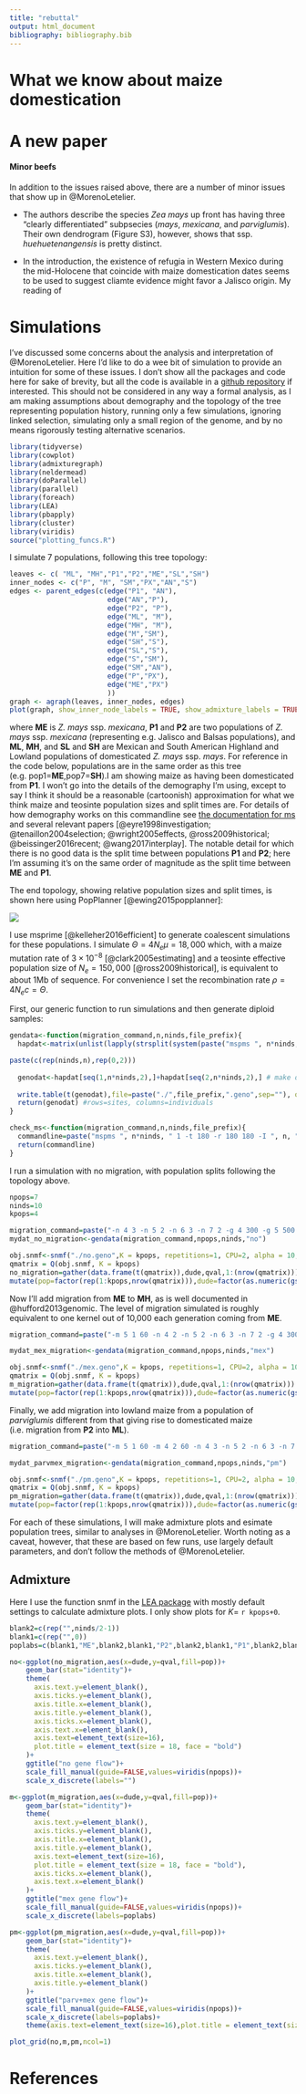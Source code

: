 ```yaml
---
title: "rebuttal"
output: html_document
bibliography: bibliography.bib
---
```

# What we know about maize domestication

# A new paper

#### Minor beefs

In addition to the issues raised above, there are a number of minor issues that show up in @MorenoLetelier.

* The authors describe the species *Zea mays* up front has having three "clearly differentiated" subpsecies (*mays*, *mexicana*, and *parviglumis*).  Their own dendrogram (Figure S3), however, shows that ssp. *huehuetenangensis* is pretty distinct.

* In the introduction, the existence of refugia in Western Mexico during the mid-Holocene that coincide with maize domestication dates seems to be used to suggest cliamte evidence might favor a Jalisco origin.  My reading of  

# Simulations

I've discussed some concerns about the analysis and interpretation of @MorenoLetelier. Here I'd like to do a wee bit of simulation to provide an intuition for some of these issues.  I don't show all the packages and code here for sake of brevity, but all the code is available in a [github repository](https://github.com/rossibarra/silhouette_scores.git) if interested.  This should not be considered in any way a formal analysis, as I am making assumptions about demography and the topology of the tree representing population history, running only a few simulations, ignoring linked selection, simulating only a small region of the genome, and by no means rigorously testing alternative scenarios. 

```r
library(tidyverse)
library(cowplot)
library(admixturegraph)
library(neldermead)
library(doParallel)
library(parallel)
library(foreach)
library(LEA)
library(pbapply)
library(cluster)
library(viridis)
source("plotting_funcs.R")
```

I simulate 7 populations, following this tree topology:

```r
leaves <- c( "ML", "MH","P1","P2","ME","SL","SH")
inner_nodes <- c("P", "M", "SM","PX","AN","S")
edges <- parent_edges(c(edge("P1", "AN"),
                        edge("AN","P"),
                        edge("P2", "P"),
                        edge("ML", "M"),
                        edge("MH", "M"),                          
                        edge("M","SM"),
                        edge("SH","S"),
                        edge("SL","S"),
                        edge("S","SM"),
                        edge("SM","AN"),
                        edge("P","PX"),
                        edge("ME","PX")
                        ))
graph <- agraph(leaves, inner_nodes, edges)
plot(graph, show_inner_node_labels = TRUE, show_admixture_labels = TRUE)
```

where **ME** is *Z. mays* ssp. *mexicana*, **P1** and **P2** are two populations of *Z. mays* ssp. *mexicana* (representing e.g. Jalisco and Balsas populations), and **ML**, **MH**, and **SL** and **SH** are Mexican and South American Highland and Lowland  populations of domesticated *Z. mays* ssp. *mays*. For reference in the code below, populations are in the same order as this tree (e.g. pop1=**ME**,pop7=**SH**).I am showing maize as having been domesticated from **P1**. I won't go into the details of the demography I'm using, except to say I think it should be a reasonable (cartoonish) approximation for what we think maize and teosinte population sizes and split times are.  For details of how demography works on this commandline see [the documentation for ms](http://home.uchicago.edu/rhudson1/source/mksamples.html) and several relevant papers [@eyre1998investigation; @tenaillon2004selection; @wright2005effects, @ross2009historical; @beissinger2016recent; @wang2017interplay]. The notable detail for which there is no good data is the split time between populations **P1** and **P2**; here I'm assuming it's on the same order of magnitude as the split time between **ME** and **P1**.

The end topology, showing relative population sizes and split times, is shown here using PopPlanner [@ewing2015popplanner]:

![](./coal_model.png)

I use msprime [@kelleher2016efficient] to generate coalescent simulations for these populations. I simulate $\Theta=4N_e\mu=18,000$ which, with a maize mutation rate of $3\times10^{-8}$ [@clark2005estimating] and a teosinte effective population size of $N_e=150,000$ [@ross2009historical], is equivalent to about 1Mb of sequence.  For convenience I set the recombination rate $\rho=4N_ec=\Theta$. 

First, our generic function to run simulations and then generate diploid samples:
```r
gendata<-function(migration_command,n,ninds,file_prefix){
  hapdat<-matrix(unlist(lapply(strsplit(system(paste("mspms ", n*ninds, " 1 -t 180 -r 180 180 -I ", n, " ", paste(rep(ninds,n),collapse=" ") , " ", migration_command, " | tail -", n*ninds,sep=""),intern=T),''),as.numeric)),nrow=n*ninds,byrow=T) # run coalescent sim

paste(c(rep(ninds,n),rep(0,2)))
  
  genodat<-hapdat[seq(1,n*ninds,2),]+hapdat[seq(2,n*ninds,2),] # make diploid 
  
  write.table(t(genodat),file=paste("./",file_prefix,".geno",sep=""), quote=F, row.names=F, col.names=F, sep="") #write genotype file
  return(genodat) #rows=sites, columns=individuals
}
```

```r
check_ms<-function(migration_command,n,ninds,file_prefix){
  commandline=paste("mspms ", n*ninds, " 1 -t 180 -r 180 180 -I ", n, " ", paste(rep(ninds,n),collapse=" ") , " ", migration_command)
  return(commandline)
}
```

I run a simulation with no migration, with population splits following the topology above.
```r
npops=7
ninds=10
kpops=4

migration_command=paste("-n 4 3 -n 5 2 -n 6 3 -n 7 2 -g 4 300 -g 5 500 -g 6 300 -g 7 500 -ej 0.009 5 4 -en 0.009 4 0.2 -eg 0.009 4 300  -ej 0.009 7 6 -en 0.009 6 0.2 -eg 0.009 6 300 -ej 0.011 6 4 -en 0.011 4 0.11 -eg 0.011 4 300 -ej 0.015 4 3 -en 0.015 3 1 -ej 0.08 3 2 -en 0.08 2 1 -ej 0.1 2 1 -en 0.1 1 1")
mydat_no_migration<-gendata(migration_command,npops,ninds,"no")
```

```r
obj.snmf<-snmf("./no.geno",K = kpops, repetitions=1, CPU=2, alpha = 10, project = "new") 
qmatrix = Q(obj.snmf, K = kpops)
no_migration=gather(data.frame(t(qmatrix)),dude,qval,1:(nrow(qmatrix))) %>%
mutate(pop=factor(rep(1:kpops,nrow(qmatrix))),dude=factor(as.numeric(gsub("X","",dude))))
```

Now I'll add migration from **ME** to **MH**, as is well documented in @hufford2013genomic. The level of migration simulated is roughly equivalent to one kernel out of 10,000 each generation coming from **ME**. 

```r
migration_command=paste("-m 5 1 60 -n 4 2 -n 5 2 -n 6 3 -n 7 2 -g 4 300 -g 5 500 -g 6 300 -g 7 500 -ej 0.009 5 4 -en 0.009 4 0.2 -eg 0.009 4 300  -ej 0.009 7 6 -en 0.009 6 0.2 -eg 0.009 6 300 -ej 0.011 6 4 -en 0.011 4 0.11 -eg 0.011 4 300 -ej 0.015 4 3 -en 0.015 3 1 -ej 0.08 3 2 -en 0.08 2 1 -ej 0.1 2 1 -en 0.1 1 1")

mydat_mex_migration<-gendata(migration_command,npops,ninds,"mex")
```

```r
obj.snmf<-snmf("./mex.geno",K = kpops, repetitions=1, CPU=2, alpha = 10, project = "new") 
qmatrix = Q(obj.snmf, K = kpops)
m_migration=gather(data.frame(t(qmatrix)),dude,qval,1:(nrow(qmatrix))) %>%
mutate(pop=factor(rep(1:kpops,nrow(qmatrix))),dude=factor(as.numeric(gsub("X","",dude))))
```

Finally, we add migration into lowland maize from a population of *parviglumis* different from that giving rise to domesticated maize (i.e. migration from **P2** into **ML**).

```r
migration_command=paste("-m 5 1 60 -m 4 2 60 -n 4 3 -n 5 2 -n 6 3 -n 7 2 -g 4 300 -g 5 500 -g 6 300 -g 7 500 -ej 0.009 5 4 -en 0.009 4 0.2 -eg 0.009 4 300  -ej 0.009 7 6 -en 0.009 6 0.2 -eg 0.009 6 300 -ej 0.011 6 4 -en 0.011 4 0.11 -eg 0.011 4 300 -ej 0.015 4 3 -en 0.015 3 1 -ej 0.08 3 2 -en 0.08 2 1 -ej 0.1 2 1 -en 0.1 1 1")

mydat_parvmex_migration<-gendata(migration_command,npops,ninds,"pm")
```

```r
obj.snmf<-snmf("./pm.geno",K = kpops, repetitions=1, CPU=2, alpha = 10, project = "new") 
qmatrix = Q(obj.snmf, K = kpops)
pm_migration=gather(data.frame(t(qmatrix)),dude,qval,1:(nrow(qmatrix))) %>%
mutate(pop=factor(rep(1:kpops,nrow(qmatrix))),dude=factor(as.numeric(gsub("X","",dude))))
```

For each of these simulations, I will make admixture plots and esimate population trees, similar to analyses in @MorenoLetelier. Worth noting as a caveat, however, that these are based on few runs, use largely default parameters, and don't follow the methods of @MorenoLetelier.

## Admixture

Here I use the function snmf in the [LEA package](http://membres-timc.imag.fr/Olivier.Francois/LEA/) with mostly default settings to calculate admixture plots. I only show plots for $K=$ `r kpops+0`.

```r
blank2=c(rep("",ninds/2-1))
blank1=c(rep("",0))
poplabs=c(blank1,"ME",blank2,blank1,"P2",blank2,blank1,"P1",blank2,blank1,"ML",blank2,blank1,"MH",blank2,blank1,"SL",blank2,blank1,"SH",blank2)

no<-ggplot(no_migration,aes(x=dude,y=qval,fill=pop))+
    geom_bar(stat="identity")+
    theme(
      axis.text.y=element_blank(),
      axis.ticks.y=element_blank(),
      axis.title.x=element_blank(),
      axis.title.y=element_blank(),
      axis.ticks.x=element_blank(),
      axis.text.x=element_blank(),
      axis.text=element_text(size=16),
      plot.title = element_text(size = 18, face = "bold")
    )+
    ggtitle("no gene flow")+
    scale_fill_manual(guide=FALSE,values=viridis(npops))+
    scale_x_discrete(labels="")

m<-ggplot(m_migration,aes(x=dude,y=qval,fill=pop))+
    geom_bar(stat="identity")+
    theme(
      axis.text.y=element_blank(),
      axis.ticks.y=element_blank(),
      axis.title.x=element_blank(),
      axis.title.y=element_blank(),
      axis.text=element_text(size=16),
      plot.title = element_text(size = 18, face = "bold"),
      axis.ticks.x=element_blank(),
      axis.text.x=element_blank()
    )+
    ggtitle("mex gene flow")+
    scale_fill_manual(guide=FALSE,values=viridis(npops))+
    scale_x_discrete(labels=poplabs)

pm<-ggplot(pm_migration,aes(x=dude,y=qval,fill=pop))+
    geom_bar(stat="identity")+
    theme(
      axis.text.y=element_blank(),
      axis.ticks.y=element_blank(),
      axis.title.x=element_blank(),
      axis.title.y=element_blank()
    )+
    ggtitle("parv+mex gene flow")+
    scale_fill_manual(guide=FALSE,values=viridis(npops))+
    scale_x_discrete(labels=poplabs)+
    theme(axis.text=element_text(size=16),plot.title = element_text(size = 18, face = "bold"))

plot_grid(no,m,pm,ncol=1)
```

<!-- #### Allele counts -->
<!-- ```{r counts} -->
<!-- mydat<-mydat_nada -->
<!-- allele_counts=list() -->
<!-- allele_freqs=list() -->
<!-- cumulative=0 -->
<!-- rmpop=as.numeric() -->
<!-- for(i in 1:(npops)){ -->
<!--   sample=1:(ninds/2) -->
<!--   if(length(sample)==0){   -->
<!--       allele_counts[[i]]=paste(0,0,sep=",") -->
<!--       allele_freqs[[i]]=paste(0,0,sep=",") -->
<!--       rmpop=c(rmpop,i) -->
<!--   } else if(length(sample)==1) { -->
<!--     allele_counts[[i]]=paste(mydat[cumulative+sample,],2*length(sample)-mydat[cumulative+sample,],sep=",") -->
<!--     allele_freqs[[i]]=mydat[cumulative+sample,]/(2*length(sample)) -->
<!--   } -->
<!--   else{ -->
<!--     allele_counts[[i]]=paste(colSums(mydat[cumulative+sample,]),2*length(sample)-colSums(mydat[cumulative+sample,]),sep=",") -->
<!--     allele_freqs[[i]]=colSums(mydat[cumulative+sample,])/(2*length(sample)) -->
<!--   } -->
<!--   cumulative=cumulative+max(sample) -->
<!-- } -->
<!-- ``` -->


<!-- ## Treemix -->
<!-- ```{r treemix og} -->
<!-- treemix<-data.frame(matrix(unlist(allele_counts),ncol=npops,byrow=F)) -->
<!-- colnames(treemix)=c("PARV","MEX","ML","SL","SH","MH") -->
<!-- write.table(treemix,"treemix_input.txt",quote=F,row.name=F) -->
<!-- system("gzip -f treemix_input.txt") -->
<!-- ``` -->

<!-- Make tree -->
<!-- ```{r make uncut tree} -->
<!-- system("~/src/treemix/src/treemix -i ~/gdrive/sandbox/silhouette/treemix_input.txt.gz -o treemix_out -m 1 -root MEX") -->
<!-- plot_tree("~/gdrive/sandbox/silhouette/treemix_out") -->
<!-- ``` -->

# References
